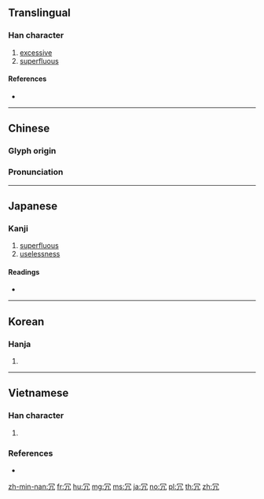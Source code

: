{{also|宂}}
==Translingual==

===Han character===
{{Han char|rn=14|rad=冖|as=02|sn=4|four=37217|canj=BHN,XBHN|ids=⿱冖几}}

# [[excessive]]
# [[superfluous]]

====References====
* {{Han ref|kx=0130.130|dkj=01566|dj=0292.130|hdz=10302.160|uh=5197|ud=20887|bh=A4BE|bd=42174}}

----

==Chinese==
{{zh-forms}}

===Glyph origin===
{{Han etym}}

===Pronunciation===
{{zh-pron
|m=rǒng
|c=jung2
|mn=lēng/liōng
|mc=
|oc=y
|ma=
|cat=a
}}

----

==Japanese==

===Kanji===
{{ja-kanji|grade=c|rs=冖02}}

# [[superfluous]]
# [[uselessness]]

====Readings====
* {{ja-readings|goon=[[にゅう]] (nyū)|kanon=[[じょう]] (jō)|kun=[[むだ]] (muda)}}

----

==Korean==

===Hanja===
{{ko-hanja|hangeul=용|rv=yong|mr=yong|y=yong}}

# {{defn|lang=ko|sort=冖02}}

----

==Vietnamese==

===Han character===
{{vi-readings|rs=冖02|hanviet=võng, nhũng|nom=nhõng, nhủng, nhùng, nũng, nhũng}}

# {{defn|lang=vi|sort=冖02}}

===References===
* {{R:WinVNKey:Lê Sơn Thanh}}

[[zh-min-nan:冗]]
[[fr:冗]]
[[hu:冗]]
[[mg:冗]]
[[ms:冗]]
[[ja:冗]]
[[no:冗]]
[[pl:冗]]
[[th:冗]]
[[zh:冗]]